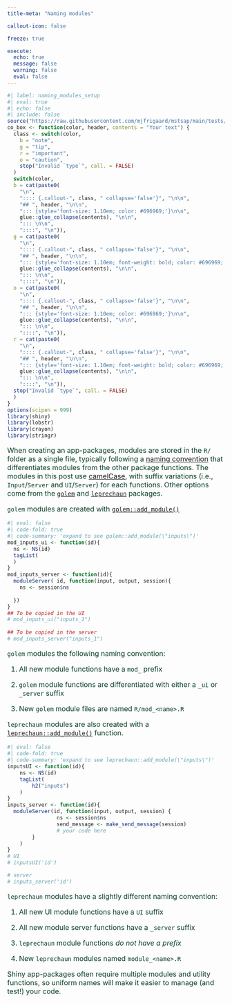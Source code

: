 ```yaml
---
title-meta: "Naming modules"

callout-icon: false

freeze: true

execute:
  echo: true
  message: false
  warning: false
  eval: false
---
```


```r
#| label: naming_modules_setup
#| eval: true 
#| echo: false 
#| include: false
source("https://raw.githubusercontent.com/mjfrigaard/mstsap/main/tests/testthat/helper.R")
co_box <- function(color, header, contents = "Your text") {
  class <- switch(color,
    b = "note",
    g = "tip",
    r = "important",
    o = "caution",
    stop("Invalid `type`", call. = FALSE)
  )
  switch(color,
  b = cat(paste0(
    "\n",
    ":::: {.callout-", class, " collapse='false'}", "\n\n",
    "## ", header, "\n\n", 
    "::: {style='font-size: 1.10em; color: #696969;'}\n\n",
    glue::glue_collapse(contents), "\n\n",
    "::: \n\n",
    "::::", "\n")),
  g = cat(paste0(
    "\n",
    ":::: {.callout-", class, " collapse='false'}", "\n\n",
    "## ", header, "\n\n", 
    "::: {style='font-size: 1.10em; font-weight: bold; color: #696969;'}\n\n",
    glue::glue_collapse(contents), "\n\n",
    "::: \n\n",
    "::::", "\n")),
  o = cat(paste0(
    "\n",
    ":::: {.callout-", class, " collapse='false'}", "\n\n",
    "## ", header, "\n\n", 
    "::: {style='font-size: 1.10em; color: #696969;'}\n\n",
    glue::glue_collapse(contents), "\n\n",
    "::: \n\n",
    "::::", "\n")),
  r = cat(paste0(
    "\n",
    ":::: {.callout-", class, " collapse='false'}", "\n\n",
    "## ", header, "\n\n", 
    "::: {style='font-size: 1.10em; font-weight: bold; color: #696969;'}\n\n",
    glue::glue_collapse(contents), "\n\n",
    "::: \n\n",
    "::::", "\n")),
  stop("Invalid `type`", call. = FALSE)
  )
}
options(scipen = 999)
library(shiny)
library(lobstr)
library(crayon)
library(stringr)
```


:::: {.callout-tip collapse='true' title="Naming modules"}

::: {style='font-size: 1.15em; color: #063E23;'}
When creating an app-packages, modules are stored in the `R/` folder as a single file, typically following a [naming convention](https://mastering-shiny.org/scaling-modules.html#naming-conventions) that differentiates modules from the other package functions. The modules in this post use [camelCase](https://en.wikipedia.org/wiki/Camel_case), with suffix variations (i.e., `Input`/`Server` and `UI`/`Server`) for each functions. Other options come from the [`golem`](https://thinkr-open.github.io/golem/) and [`leprechaun`](https://leprechaun.opifex.org/#/) packages. 

`golem` modules are created with  [`golem::add_module()`](https://thinkr-open.github.io/golem/reference/add_module.html) 

:::


```r
#| eval: false
#| code-fold: true
#| code-summary: 'expand to see golem::add_module(\"inputs\")'
mod_inputs_ui <- function(id){
  ns <- NS(id)
  tagList(
  )
}
mod_inputs_server <- function(id){
  moduleServer( id, function(input, output, session){
    ns <- session$ns
 
  })
}
## To be copied in the UI
# mod_inputs_ui("inputs_1")
    
## To be copied in the server
# mod_inputs_server("inputs_1")
```

::: {style='font-size: 1.15em; color: #063E23;'}

`golem` modules the following naming convention: 

1. All new module functions have a `mod_` prefix 

2. `golem` module functions are differentiated with either a `_ui` or `_server` suffix

3. New `golem` module files are named `R/mod_<name>.R`

`leprechaun` modules are also created with a [`leprechaun::add_module()`](https://leprechaun.opifex.org/#/reference/add_module) function.

:::

```r
#| eval: false
#| code-fold: true
#| code-summary: 'expand to see leprechaun::add_module(\"inputs\")'
inputsUI <- function(id){
	ns <- NS(id)
	tagList(
		h2("inputs")
	)
}
inputs_server <- function(id){
  moduleServer(id, function(input, output, session) {
				ns <- session$ns
				send_message <- make_send_message(session)
				# your code here
		}
	)
}
# UI
# inputsUI('id')

# server
# inputs_server('id')
```

::: {style='font-size: 1.15em; color: #063E23;'}

`leprechaun` modules have a slightly different naming convention: 

1. All new UI module functions have a `UI` suffix

2. All new module server functions have a `_server` suffix 

3. `leprechaun` module functions *do not have a prefix*

4. New `leprechaun` modules named `module_<name>.R`

Shiny app-packages often require multiple modules and utility functions, so uniform names will make it easier to manage (and test!) your code.
:::
::::